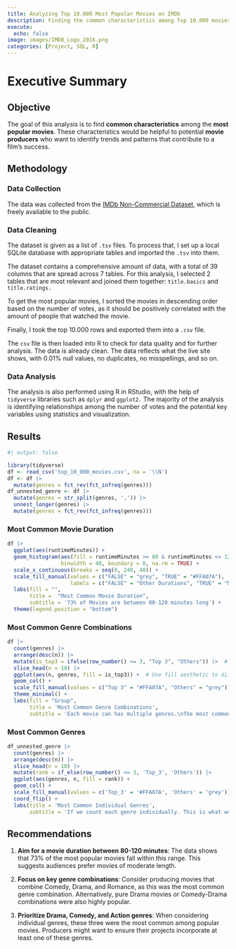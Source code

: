 ```yaml
---
title: Analyzing Top 10.000 Most Popular Movies on IMDb
description: Finding the common characteristics among Top 10.000 movies of all time
execute: 
  echo: false
image: images/IMDB_Logo_2016.png
categories: [Project, SQL, R]
---
```


# Executive Summary

## Objective

The goal of this analysis is to find **common characteristics** among the **most popular movies**. These characteristics would be helpful to potential **movie producers** who want to identify trends and patterns that contribute to a film's success.

## Methodology

### Data Collection

The data was collected from the [IMDb Non-Commercial Dataset](https://developer.imdb.com/non-commercial-datasets/), which is freely available to the public.

### Data Cleaning

The dataset is given as a list of `.tsv` files. To process that, I set up a local SQLite database with appropriate tables and imported the `.tsv` into them.

The dataset contains a comprehensive amount of data, with a total of 39 columns that are spread across 7 tables. For this analysis, I selected 2 tables that are most relevant and joined them together: `title.basics` and `title.ratings.`

To get the most popular movies, I sorted the movies in descending order based on the number of votes, as it should be positively correlated with the amount of people that watched the movie.

Finally, I took the top 10.000 rows and exported them into a `.csv` file.

The `csv` file is then loaded into R to check for data quality and for further analysis. The data is already clean. The data reflects what the live site shows, with 0.01% null values, no duplicates, no misspellings, and so on.

### Data Analysis

The analysis is also performed using R in RStudio, with the help of `tidyverse` libraries such as `dplyr` and `ggplot2.` The majority of the analysis is identifying relationships among the number of votes and the potential key variables using statistics and visualization.

## Results

```r
#| output: false

library(tidyverse)
df <- read_csv('top_10_000_movies.csv', na = '\\N')
df <- df |> 
  mutate(genres = fct_rev(fct_infreq(genres)))
df_unnested_genre <- df |> 
  mutate(genres = str_split(genres, ',')) |> 
  unnest_longer(genres) |> 
  mutate(genres = fct_rev(fct_infreq(genres)))
```

### Most Common Movie Duration

```r
df |> 
  ggplot(aes(runtimeMinutes)) +
  geom_histogram(aes(fill = runtimeMinutes >= 80 & runtimeMinutes <= 120), 
                 binwidth = 40, boundary = 0, na.rm = TRUE) +
  scale_x_continuous(breaks = seq(0, 240, 40)) +
  scale_fill_manual(values = c("FALSE" = "grey", "TRUE" = "#FFA07A"),
                    labels = c("FALSE" = "Other Durations", "TRUE" = "Most Common Durations")) +
  labs(fill = "",
       title =  "Most Common Movie Duration",
       subtitle = '73% of Movies are between 80-120 minutes long') +
  theme(legend.position = "bottom")
```

### Most Common Genre Combinations

```r
df |> 
  count(genres) |> 
  arrange(desc(n)) |>
  mutate(is_top3 = ifelse(row_number() <= 3, "Top 3", "Others")) |>  # Flag top 5
  slice_head(n = 10) |> 
  ggplot(aes(n, genres, fill = is_top3)) +  # Use fill aesthetic to differentiate
  geom_col() +
  scale_fill_manual(values = c("Top 3" = "#FFA07A", "Others" = "grey")) +  # Highlight top 5
  theme_minimal() +
  labs(fill = "Group",
       title = 'Most Common Genre Combinations',
       subtitle = 'Each movie can has multiple genres.\nThe most common combinations are Comedy + Drama + Romance,\nfollowed by Drama, and Comedy + Drama')  # Add legend
```

### Most Common Genres

```r
df_unnested_genre |> 
  count(genres) |> 
  arrange(desc(n)) |> 
  slice_head(n = 10) |> 
  mutate(rank = if_else(row_number() <= 3, 'Top_3', 'Others')) |> 
  ggplot(aes(genres, n, fill = rank)) +
  geom_col() +
  scale_fill_manual(values = c('Top_3' = '#FFA07A', 'Others' = 'grey')) +
  coord_flip() +
  labs(title = 'Most Common Individual Genres',
       subtitle = 'If we count each genre individually. This is what we get.\nThe top three genres are Drama, Comedy, and Action')
```

## Recommendations

1.  **Aim for a movie duration between 80-120 minutes**: The data shows that 73% of the most popular movies fall within this range. This suggests audiences prefer movies of moderate length.

2.  **Focus on key genre combinations**: Consider producing movies that combine Comedy, Drama, and Romance, as this was the most common genre combination. Alternatively, pure Drama movies or Comedy-Drama combinations were also highly popular.

3.  **Prioritize Drama, Comedy, and Action genres**: When considering individual genres, these three were the most common among popular movies. Producers might want to ensure their projects incorporate at least one of these genres.
